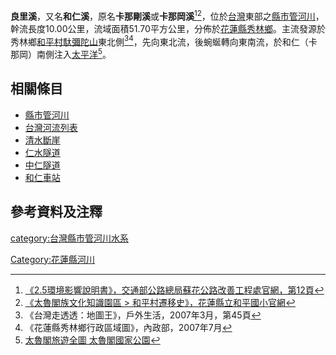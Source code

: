 {{Infobox river
| river_name = 良里溪
| other_name = 和仁溪
| native_name = 卡那剛溪、卡那岡溪
| image_name = 
| image_size = 
| caption = 
| origin = 馱彌陀山
| mouth = 
| progression = [[太平洋|太平洋]]
| basin_countries = {{ROC}}
| location = [[花蓮縣|花蓮縣]][[秀林鄉|秀林鄉]]
| length = {{convert|10|km|0|cuft|0|abbr=off}}
| elevation = 
| mouth_elevation = 
| discharge = 
| watershed = {{convert|51.70|km2|0|cuft|0|abbr=off}}
}}
'''良里溪'''，又名'''和仁溪'''，原名'''卡那剛溪'''或'''卡那岡溪'''<ref>[http://www.suhua.gov.tw/DocLib6/2-5%20%E7%92%B0%E5%A2%83%E5%BD%B1%E9%9F%BF%E8%AA%AA%E6%98%8E%E6%9B%B8.pdf 《2.5環境影響說明書》，交通部公路總局蘇花公路改善工程處官網，第12頁]{{dead link|date=2018年4月 |bot=InternetArchiveBot |fix-attempted=yes }}</ref><ref>[http://sites.google.com/site/hpmotherlanguage/tai-lu-ge-zu-wen-hua-zhi-shi-yuan-qu/hepingcunqianyishi 《太魯閣族文化知識園區 > 和平村遷移史》，花蓮縣立和平國小官網]</ref>，位於[[台灣|台灣]]東部之[[縣市管河川|縣市管河川]]，幹流長度10.00公里，流域面積51.70平方公里，分佈於[[花蓮縣|花蓮縣]][[秀林鄉|秀林鄉]]。主流發源於秀林鄉[[和平村|和平村]][[馱彌陀山|馱彌陀山]]東北側<ref>《台灣走透透：地圖王》，戶外生活，2007年3月，第45頁</ref><ref>《花蓮縣秀林鄉行政區域圖》，內政部，2007年7月</ref>，先向東北流，後蜿蜒轉向東南流，於和仁（卡那岡）南側注入[[太平洋|太平洋]]<ref>[https://ws.moi.gov.tw/001/Upload/OldFile_TAROKO/Content/images/static/map-download-list/map-download-list-01.JPG 太魯閣旅遊全圖 太魯閣國家公園]</ref>。

==相關條目==
*[[縣市管河川|縣市管河川]]
*[[台灣河流列表|台灣河流列表]]
*[[清水斷崖|清水斷崖]]
*[[仁水隧道|仁水隧道]]
*[[中仁隧道|中仁隧道]]
*[[和仁車站|和仁車站]]

==參考資料及注釋==
{{reflist}}

{{台灣河流}}

[[category:台灣縣市管河川水系|category:台灣縣市管河川水系]]
[[Category:花蓮縣河川|Category:花蓮縣河川]]
